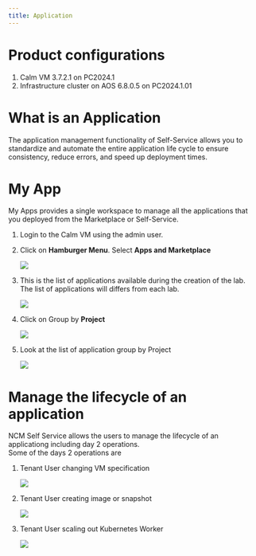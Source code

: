 ```yaml
---
title: Application
---
```


# Product configurations

1.  Calm VM 3.7.2.1 on PC2024.1
2.  Infrastructure cluster on AOS 6.8.0.5 on PC2024.1.01

# What is an Application

The application management functionality of Self-Service allows you to standardize and automate the entire application life cycle to ensure consistency, reduce errors, and speed up deployment times.

# My App

My Apps provides a single workspace to manage all the applications that you deployed from the Marketplace or Self-Service.

1.  Login to the Calm VM using the admin user.

2.  Click on **Hamburger Menu**.  Select **Apps and Marketplace**

    ![](images/AppSwitcher-Apps.png)

3.  This is the list of applications available during the creation of the lab.  The list of applications will
differs from each lab.

    ![](images/MyApp-1.png)

3.  Click on Group by **Project**

    ![](images/MyApp-2.png)

4.  Look at the list of application group by Project

    ![](images/MyApp-3.png)

# Manage the lifecycle of an application

NCM Self Service allows the users to manage the lifecycle of an applicationg including day 2 operations.  
Some of the days 2 operations are

1.  Tenant User changing VM specification

    ![](images/MyApp-4.png)

2.  Tenant User creating image or snapshot

    ![](images/MyApp-5.png)

3.  Tenant User scaling out Kubernetes Worker 

    ![](images/MyApp-6.png)



